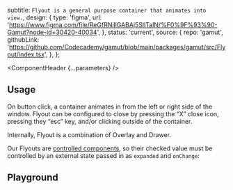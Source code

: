 


  subtitle: `Flyout is a general purpose container that animates into view.`,
  design: {
    type: 'figma',
    url: 'https://www.figma.com/file/ReGfRNillGABAj5SlITalN/%F0%9F%93%90-Gamut?node-id=30420-40034',
  },
  status: 'current',
  source: {
    repo: 'gamut',
    githubLink:
      'https://github.com/Codecademy/gamut/blob/main/packages/gamut/src/Flyout/index.tsx',
  },
};

<Meta of={FlyoutStories} />

<ComponentHeader {...parameters} />

## Usage

On button click, a container animates in from the left or right side of the window. Flyout can be configured to close by pressing the “X” close icon, pressing they “esc” key, and/or clicking outside of the container.

Internally, Flyout is a combination of <LinkTo id="Molecules/Modals/Overlay">Overlay</LinkTo> and <LinkTo id="Atoms/Drawer">Drawer</LinkTo>.

Our Flyouts are [controlled components](https://reactjs.org/docs/forms.html#controlled-components), so their checked value must be controlled by an external state passed in as `expanded` and `onChange`:

## Playground

<Canvas sourceState="shown" of={FlyoutStories.FlyoutExample} />

<Controls />
